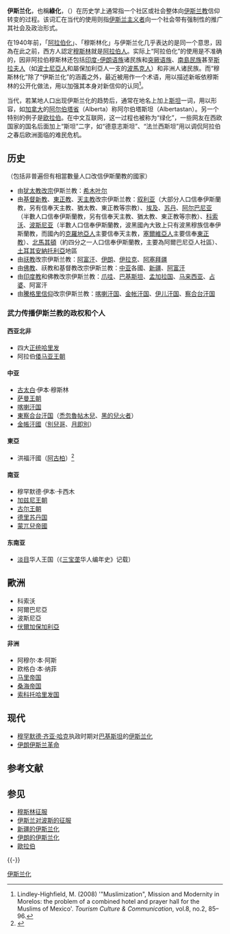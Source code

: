 '''伊斯兰化'''，也稱'''綠化'''，（{{lang-ar|أسلمة|aslamah}}）在历史学上通常指一个社区或社会整体向[[伊斯兰教|伊斯兰教]]信仰转变的过程。该词汇在当代的使用则指[[伊斯兰主义者|伊斯兰主义者]]向一个社会带有强制性的推广其社会及政治形式。

在1940年前，「[[阿拉伯化|阿拉伯化]]」、「穆斯林化」与伊斯兰化几乎表达的是同一个意思，因為在此之前，西方人認定[[穆斯林|穆斯林]]就是[[阿拉伯人|阿拉伯人]]。实际上“阿拉伯化”的使用是不准确的，因非阿拉伯穆斯林还包括[[印度-伊朗语族|印度-伊朗语族]]诸民族和[[突厥语族|突厥语族]]、[[南島民族|南島民族]]甚至[[斯拉夫人|斯拉夫人]]（如[[波士尼亞人|波士尼亞人]]和屬保加利亞人一支的[[波馬克人|波馬克人]]）和非洲人诸民族。而“穆斯林化”除了“伊斯兰化”的涵義之外，最近被用作一个术语，用以描述新皈依穆斯林的公开化做法，用以加强其本身对新信仰的认同<ref name="Lindley-Highfield">Lindley-Highfield, M. (2008) '"Muslimization", Mission and Modernity in Morelos: the problem of a combined hotel and prayer hall for the Muslims of Mexico'. ''Tourism Culture & Communication'', vol.8, no.2, 85–96.</ref>。

当代，若某地人口出现伊斯兰化的趋势后，通常在地名上加上[[斯坦|斯坦]]一词，用以形容，如[[加拿大|加拿大]]的[[阿尔伯塔省|阿尔伯塔省]]（Alberta）称阿尔伯塔斯坦（Albertastan）。另一个特别的例子是[[欧拉伯|欧拉伯]]。在中文互联网，这一过程也被称为“绿化”，一些网友在西欧国家的国名后面加上“斯坦”二字，如“德意志斯坦”、“法兰西斯坦”用以调侃阿拉伯之春后欧洲面临的难民危机。

==历史==
{{主条目|伊斯兰教的传播|穆斯林的征服}}（包括非普遍但有相當數量人口改信伊斯蘭教的國家）
* 由[[犹太教|犹太教]][[改宗|改宗]]伊斯兰教：[[希木叶尔|希木叶尔]]
* 由[[基督新教|基督新教]]、[[東正教|東正教]]、[[天主教|天主教]]改宗伊斯兰教：[[叙利亚|叙利亚]]（大部分人口信奉伊斯蘭教，另有信奉天主教、猶太教、東正教等宗教）、[[埃及历史|埃及]]、[[苏丹历史|苏丹]]、[[阿尔巴尼亚|阿尔巴尼亚]]（半數人口信奉伊斯蘭教，另有信奉天主教、猶太教、東正教等宗教）、[[科索沃|科索沃]]、[[波斯尼亚|波斯尼亚]]（半數人口信奉伊斯蘭教，波黑國內大致上只有波黑穆族信奉伊斯蘭教，而國內的[[克羅地亞人|克羅地亞人]]主要信奉天主教，[[塞爾維亞人|塞爾維亞人]]主要信奉[[東正教|東正教]]）、[[北馬其頓|北馬其頓]]（約四分之一人口信奉伊斯蘭教，主要為阿爾巴尼亞人社區）、[[土耳其|土耳其]][[安納托利亞|安納托利亞]]地區
* 由[[祆教|祆教]]改宗伊斯兰教：[[阿富汗|阿富汗]]、[[伊朗|伊朗]]、[[伊拉克历史|伊拉克]]、[[阿塞拜疆|阿塞拜疆]]
* 由[[佛教|佛教]]、祆教和基督教改宗伊斯兰教：[[中亚|中亚]]各國、[[新疆的伊斯蘭化|新疆]]、[[阿富汗历史|阿富汗]]
* 由[[印度教|印度教]]和佛教改宗伊斯兰教：[[婆罗浮屠|爪哇]]、[[巴基斯坦|巴基斯坦]]、[[孟加拉国历史|孟加拉国]]、[[马来西亚|马来西亚]]、[[占婆|占婆]]、阿富汗
* 由[[騰格里信仰|騰格里信仰]]改宗伊斯兰教：[[喀喇汗国|喀喇汗国]]、[[金帐汗国|金帐汗国]]、[[伊儿汗国|伊儿汗国]]、[[察合台汗国|察合台汗国]]

=== 武力传播伊斯兰教的政权和个人 ===
==== 西亚北非 ====
* 四大[[正统哈里发|正统哈里发]]
* 阿拉伯[[倭马亚王朝|倭马亚王朝]]

==== 中亚 ====
* [[古太白|古太白]]·伊本·穆斯林
* [[萨曼王朝|萨曼王朝]]
* [[喀喇汗国|喀喇汗国]]
* [[東察合台汗国|東察合台汗国]]（[[禿忽魯帖木兒|禿忽魯帖木兒]]、[[黑的兒火者|黑的兒火者]]）
* [[金帳汗國|金帳汗國]]（[[別兒哥|別兒哥]]、[[月即別|月即別]]）

==== 東亞 ====
* 洪福汗國（[[阿古柏|阿古柏]]）<ref name=book01>{{Cite book |url=https://books.google.com.hk/books?id=McO7AAAAQBAJ&pg=PA286 |title=清朝疆臣回憶錄 |page=286 |author=唐博 |publisher=遠流出版 |date=2010 |isbn=9789573267027 |access-date=2016-05-06 |archive-date=2020-11-27 |archive-url=https://web.archive.org/web/20201127073232/https://books.google.com.hk/books?id=McO7AAAAQBAJ&pg=PA286 |dead-url=no }}</ref>

==== 南亚 ====
* 穆罕默德·伊本·卡西木
* [[加兹尼王朝|加兹尼王朝]]
* [[古尔王朝|古尔王朝]]
* [[德里苏丹国|德里苏丹国]]
* [[蒙兀兒帝國|蒙兀兒帝國]]

==== 东南亚 ====
* [[淡目国|淡目]]华人王国（《[[三宝垄|三宝垄]]华人编年史》记载）

==歐洲==
*科索沃
*阿爾巴尼亞
*波斯尼亞
*[[伏爾加保加利亞|伏爾加保加利亞]]

==== 非洲 ====
* 阿穆尔·本·阿斯
* 欧格白·本·纳菲
* [[马里帝国|马里帝国]]
* [[桑海帝国|桑海帝国]]
* [[索科托哈里发国|索科托哈里发国]]

== 现代 ==
* [[穆罕默德·齐亚·哈克|穆罕默德·齐亚·哈克]]执政时期对[[巴基斯坦|巴基斯坦]]的[[齊亞·哈克的伊斯蘭化政策|伊斯兰化]]
* [[伊朗伊斯兰革命|伊朗伊斯兰革命]]

== 参考文献 ==
{{reflist}}

== 参见 ==
{{Portal|伊斯兰教|历史}}
* [[穆斯林征服|穆斯林征服]]
* [[伊斯兰对波斯的征服|伊斯兰对波斯的征服]]
* [[新疆的伊斯兰化|新疆的伊斯兰化]]
* [[伊朗的伊斯兰化|伊朗的伊斯兰化]]
* [[歐拉伯|歐拉伯]]

{{-}}
{{文化同化}}

[[Category:伊斯兰化|]]
